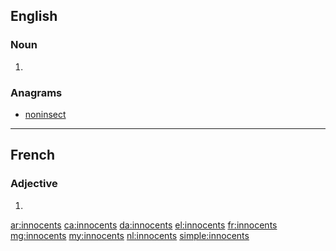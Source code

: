 ==English==

===Noun===
{{head|en|plural}}

# {{plural of|innocent|lang=en}}

===Anagrams===
* [[noninsect#English|noninsect]]

----

==French==

===Adjective===
{{fr-adj-form}}

# {{masculine plural of|innocent|lang=fr}}

[[ar:innocents]]
[[ca:innocents]]
[[da:innocents]]
[[el:innocents]]
[[fr:innocents]]
[[mg:innocents]]
[[my:innocents]]
[[nl:innocents]]
[[simple:innocents]]